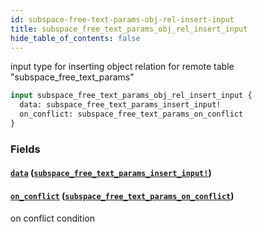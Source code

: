 ```yaml
---
id: subspace-free-text-params-obj-rel-insert-input
title: subspace_free_text_params_obj_rel_insert_input
hide_table_of_contents: false
---
```


input type for inserting object relation for remote table "subspace_free_text_params"

```graphql
input subspace_free_text_params_obj_rel_insert_input {
  data: subspace_free_text_params_insert_input!
  on_conflict: subspace_free_text_params_on_conflict
}
```

### Fields

#### [`data`](#) ([`subspace_free_text_params_insert_input!`](../inputs/subspace-free-text-params-insert-input))

#### [`on_conflict`](#) ([`subspace_free_text_params_on_conflict`](../inputs/subspace-free-text-params-on-conflict))

on conflict condition
